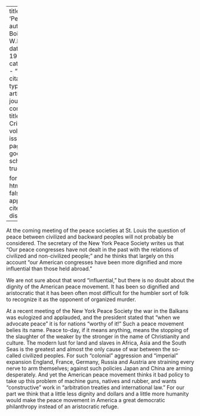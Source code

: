 
---
title: 'Peace'
author: Du Bois, W.E.B.
date: May 1913
categories: 
  - ""
citation: 
  type: article-journal
  container-title: The Crisis
  volume: 6
  issue: 1
  page: 26
google-scholar: true

format:
  html:
    toc: false
    appendix-cite-as: display
---



At the coming meeting of the peace societies at St. Louis the question of peace between civilized and backward peoples will not probably be considered. The secretary of the New York Peace Society writes us that "Our peace congresses have not dealt in the past with the relations of civilized and non-civilized people;" and he thinks that largely on this account "our American congresses have been more dignified and more influential than those held abroad."

We are not sure about that word "influential," but there is no doubt about the dignity of the American peace movement. It has been so dignified and aristocratic that it has been often most difficult for the humbler sort of folk to recognize it as the opponent of organized murder.

At a recent meeting of the New York Peace Society the war in the Balkans was eulogized and applauded, and the president stated that "when we advocate peace" it is for nations "worthy of it!" Such a peace movement belies its name. Peace to-day, if it means anything, means the stopping of the slaughter of the weaker by the stronger in the name of Christianity and culture. The modern lust for land and slaves in Africa, Asia and the South Seas is the greatest and almost the only cause of war between the so-called civilized peoples. For such "colonial" aggression and "imperial" expansion England, France, Germany, Russia and Austria are straining every nerve to arm themselves; against such policies Japan and China are arming desperately. And yet the American peace movement thinks it bad policy to take up this problem of machine guns, natives and rubber, and wants "constructive" work in "arbitration treaties and international law." For our part we think that a little less dignity and dollars and a little more humanity would make the peace movement in America a great democratic philanthropy instead of an aristocratic refuge.

